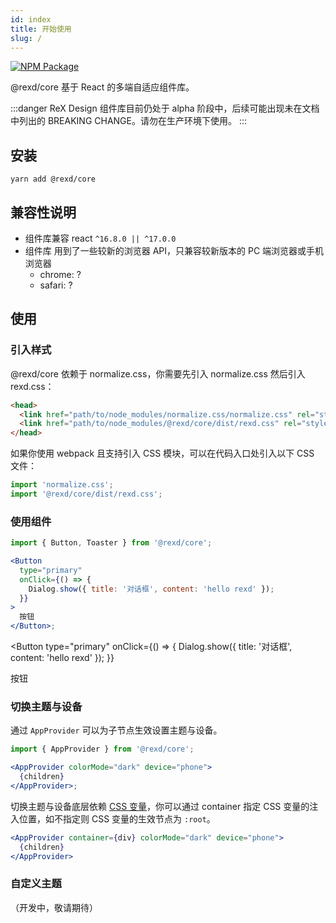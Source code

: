 ```yaml
---
id: index
title: 开始使用
slug: /
---
```



[![NPM Package](https://img.shields.io/npm/v/@rexd/core.svg?style=flat-square)](https://www.npmjs.org/package/@rexd/core)

@rexd/core 基于 React 的多端自适应组件库。

:::danger
ReX Design 组件库目前仍处于 alpha 阶段中，后续可能出现未在文档中列出的 BREAKING CHANGE。请勿在生产环境下使用。
:::

## 安装

`yarn add @rexd/core`

## 兼容性说明

- 组件库兼容 react `^16.8.0 || ^17.0.0`
- 组件库 用到了一些较新的浏览器 API，只兼容较新版本的 PC 端浏览器或手机浏览器
  - chrome: ?
  - safari: ?

## 使用

### 引入样式

@rexd/core 依赖于 normalize.css，你需要先引入 normalize.css 然后引入 rexd.css：

```html
<head>
  <link href="path/to/node_modules/normalize.css/normalize.css" rel="stylesheet" />
  <link href="path/to/node_modules/@rexd/core/dist/rexd.css" rel="stylesheet" />
</head>
```

如果你使用 webpack 且支持引入 CSS 模块，可以在代码入口处引入以下 CSS 文件：

```jsx
import 'normalize.css';
import '@rexd/core/dist/rexd.css';
```

### 使用组件

```jsx
import { Button, Toaster } from '@rexd/core';

<Button
  type="primary"
  onClick={() => {
    Dialog.show({ title: '对话框', content: 'hello rexd' });
  }}
>
  按钮
</Button>;
```

<Button
  type="primary"
  onClick={() => {
    Dialog.show({ title: '对话框', content: 'hello rexd' });
  }}
>
  按钮
</Button>

### 切换主题与设备

通过 `AppProvider` 可以为子节点生效设置主题与设备。

```jsx
import { AppProvider } from '@rexd/core';

<AppProvider colorMode="dark" device="phone">
  {children}
</AppProvider>;
```

切换主题与设备底层依赖 [CSS 变量](https://developer.mozilla.org/zh-CN/docs/Web/CSS/Using_CSS_custom_properties)，你可以通过 container 指定 CSS 变量的注入位置，如不指定则 CSS 变量的生效节点为 `:root`。

```jsx
<AppProvider container={div} colorMode="dark" device="phone">
  {children}
</AppProvider>
```

### 自定义主题

（开发中，敬请期待）
